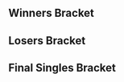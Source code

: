 {{DISPLAYTITLE:KVO x TSB 2015: ''Melee'' Singles Bracket}}{{SetGame|melee}}{{BracketMatchSMWDisambig |oldtags=Kira |newtags=Kira (Japanese player)}}
{{tabs static
|name1=Overview
|link1=KSB/2015/Melee
|name2=Singles Bracket
|link2=KSB/2015/Melee/Singles Bracket
|This=2
}}
==Winners Bracket==
{{64DEWBracketA
|tourneylink=KSB/2015/Melee
|tourneyname=KVO x TSB 2015
|r1m1p1=aMSa |r1m1p1flag=jp |r1m1p1score={{win}} |r1m1win=1
|r1m1p2=Bye |r1m1p2flag= |r1m1p2score=
|r1m2p1=Urukabi |r1m2p1flag=jp |r1m2p1score=0 |r1m2win=2
|r1m2p2=Apple |r1m2p2flag= |r1m2p2score=2
|r1m3p1=Abadango |r1m3p1flag=jp |r1m3p1score={{win}} |r1m3win=1
|r1m3p2=Bye |r1m3p2flag= |r1m3p2score=
|r1m4p1=MOSH |r1m4p1flag=jp |r1m4p1score={{win}} |r1m4win=1
|r1m4p2=Bye |r1m4p2flag= |r1m4p2score=
|r1m5p1=So-ten |r1m5p1flag=jp |r1m5p1score={{win}} |r1m5win=1
|r1m5p2=Bye |r1m5p2flag= |r1m5p2score=
|r1m6p1=Widde |r1m6p1flag= |r1m6p1score=2 |r1m6win=1
|r1m6p2=Kira |r1m6p2flag=jp |r1m6p2score=0
|r1m7p1=Kentarosu |r1m7p1flag=jp |r1m7p1score={{win}} |r1m7win=1
|r1m7p2=Bye |r1m7p2flag= |r1m7p2score=
|r1m8p1=Omakase |r1m8p1flag=jp |r1m8p1score={{win}} |r1m8win=1
|r1m8p2=Bye |r1m8p2flag= |r1m8p2score=

|r1m9p1=Rudolph |r1m9p1flag=jp |r1m9p1score={{win}} |r1m9win=1
|r1m9p2=Bye |r1m9p2flag= |r1m9p2score=
|r1m10p1=Yutaro |r1m10p1flag=jp |r1m10p1score=0 |r1m10win=2
|r1m10p2=Puri |r1m10p2flag=jp |r1m10p2score=2
|r1m11p1=Kuni |r1m11p1flag=jp |r1m11p1score={{win}} |r1m11win=1
|r1m11p2=Bye |r1m11p2flag= |r1m11p2score=
|r1m12p1=Mahha |r1m12p1flag=jp |r1m12p1score={{win}} |r1m12win=1
|r1m12p2=Bye |r1m12p2flag= |r1m12p2score=
|r1m13p1=K.F |r1m13p1flag=jp |r1m13p1score={{win}} |r1m13win=1
|r1m13p2=Bye |r1m13p2flag= |r1m13p2score=
|r1m14p1=Makorin |r1m14p1flag=jp |r1m14p1score=2 |r1m14win=1
|r1m14p2=Cross |r1m14p2flag= |r1m14p2score=0
|r1m15p1=Kei |r1m15p1flag=jp |r1m15p1score={{win}} |r1m15win=1
|r1m15p2=Bye |r1m15p2flag= |r1m15p2score=
|r1m16p1=s-royal |r1m16p1flag=jp |r1m16p1score={{win}} |r1m16win=1
|r1m16p2=Bye |r1m16p2flag= |r1m16p2score=

|r1m17p1=Sanne |r1m17p1flag=jp |r1m17p1score={{win}} |r1m17win=1
|r1m17p2=Bye |r1m17p2flag= |r1m17p2score=
|r1m18p1=nonta |r1m18p1flag=jp |r1m18p1score=0 |r1m18win=2
|r1m18p2=SamurAI |r1m18p2flag=jp |r1m18p2score=2
|r1m19p1=Purata |r1m19p1flag=jp |r1m19p1score={{win}} |r1m19win=1
|r1m19p2=Bye |r1m19p2flag= |r1m19p2score=
|r1m20p1=Kokutou |r1m20p1flag=jp |r1m20p1score={{win}} |r1m20win=1
|r1m20p2=Bye |r1m20p2flag= |r1m20p2score=
|r1m21p1=Nanashi |r1m21p1flag=jp |r1m21p1score={{win}} |r1m21win=1
|r1m21p2=Bye |r1m21p2flag= |r1m21p2score=
|r1m22p1=Komadori |r1m22p1flag=jp |r1m22p1score=2 |r1m22win=1
|r1m22p2=Kerahime |r1m22p2flag= |r1m22p2score=0
|r1m23p1=ch |r1m23p1flag= |r1m23p1score={{win}} |r1m23win=1
|r1m23p2=Bye |r1m23p2flag= |r1m23p2score=
|r1m24p1=Makai |r1m24p1flag=jp |r1m24p1score={{win}} |r1m24win=1
|r1m24p2=Bye |r1m24p2flag= |r1m24p2score=

|r1m25p1=Kounotori |r1m25p1flag=jp |r1m25p1score={{win}} |r1m25win=1
|r1m25p2=Bye |r1m25p2flag= |r1m25p2score=
|r1m26p1=Hitori |r1m26p1flag=jp |r1m26p1score=0 |r1m26win=2
|r1m26p2=Tezcatlipoca |r1m26p2flag=jp |r1m26p2score=2
|r1m27p1=Chinpan |r1m27p1flag=jp |r1m27p1score={{win}} |r1m27win=1
|r1m27p2=Bye |r1m27p2flag= |r1m27p2score=
|r1m28p1=Zoma |r1m28p1flag=jp |r1m28p1score={{win}} |r1m28win=1
|r1m28p2=Bye |r1m28p2flag= |r1m28p2score=
|r1m29p1=tohyo |r1m29p1flag=jp |r1m29p1score={{win}} |r1m29win=1
|r1m29p2=Bye |r1m29p2flag= |r1m29p2score=
|r1m30p1=Chata |r1m30p1flag=jp |r1m30p1score=0 |r1m30win=2
|r1m30p2=Minami |r1m30p2flag=jp |r1m30p2score=2
|r1m31p1=Sauzaa |r1m31p1flag=jp |r1m31p1score={{win}} |r1m31win=1
|r1m31p2=Bye |r1m31p2flag= |r1m31p2score=
|r1m32p1=Yoppo~ |r1m32p1flag=jp |r1m32p1score={{win}} |r1m32win=1
|r1m32p2=Bye |r1m32p2flag= |r1m32p2score=

|r2m1p1=aMSa |r2m1p1flag=jp |r2m1p1score=2 |r2m1win=1
|r2m1p2=Apple |r2m1p2flag= |r2m1p2score=0
|r2m2p1=Abadango |r2m2p1flag=jp |r2m2p1score=0 |r2m2win=2
|r2m2p2=MOSH |r2m2p2flag=jp |r2m2p2score=2
|r2m3p1=So-ten |r2m3p1flag=jp |r2m3p1score=2 |r2m3win=1
|r2m3p2=Widde |r2m3p2flag= |r2m3p2score=0
|r2m4p1=Kentarosu |r2m4p1flag=jp |r2m4p1score=1 |r2m4win=2
|r2m4p2=Omakase |r2m4p2flag=jp |r2m4p2score=2
|r2m5p1=Rudolph |r2m5p1flag=jp |r2m5p1score=2 |r2m5win=1
|r2m5p2=Puri |r2m5p2flag=jp |r2m5p2score=0
|r2m6p1=Kuni |r2m6p1flag=jp |r2m6p1score=1 |r2m6win=2
|r2m6p2=Mahha |r2m6p2flag=jp |r2m6p2score=2
|r2m7p1=K.F |r2m7p1flag=jp |r2m7p1score=2 |r2m7win=1
|r2m7p2=Makorin |r2m7p2flag=jp |r2m7p2score=0
|r2m8p1=Kei |r2m8p1flag=jp |r2m8p1score=1 |r2m8win=2
|r2m8p2=s-royal |r2m8p2flag=jp |r2m8p2score=2
|r2m9p1=Sanne |r2m9p1flag=jp |r2m9p1score=2 |r2m9win=1
|r2m9p2=SamurAI |r2m9p2flag=jp |r2m9p2score=0
|r2m10p1=Purata |r2m10p1flag=jp |r2m10p1score=2 |r2m10win=1
|r2m10p2=Kokutou |r2m10p2flag=jp |r2m10p2score=0
|r2m11p1=Nanashi |r2m11p1flag=jp |r2m11p1score=2 |r2m11win=1
|r2m11p2=Komadori |r2m11p2flag=jp |r2m11p2score=0
|r2m12p1=ch |r2m12p1flag= |r2m12p1score=0 |r2m12win=2
|r2m12p2=Makai |r2m12p2flag=jp |r2m12p2score=2
|r2m13p1=Kounotori |r2m13p1flag=jp |r2m13p1score=2 |r2m13win=1
|r2m13p2=Tezcatlipoca |r2m13p2flag=jp |r2m13p2score=0
|r2m14p1=Chinpan |r2m14p1flag=jp |r2m14p1score=0 |r2m14win=2
|r2m14p2=Zoma |r2m14p2flag=jp |r2m14p2score=2
|r2m15p1=tohyo |r2m15p1flag=jp |r2m15p1score=2 |r2m15win=1
|r2m15p2=Minami |r2m15p2flag=jp |r2m15p2score=0
|r2m16p1=Sauzaa |r2m16p1flag=jp |r2m16p1score=0 |r2m16win=2
|r2m16p2=Yoppo~ |r2m16p2flag=jp |r2m16p2score=2

|r3m1p1=aMSa |r3m1p1flag=jp |r3m1p1score=2 |r3m1win=1
|r3m1p2=MOSH |r3m1p2flag=jp |r3m1p2score=0
|r3m2p1=So-ten |r3m2p1flag=jp |r3m2p1score=2 |r3m2win=1
|r3m2p2=Omakase |r3m2p2flag=jp |r3m2p2score=0
|r3m3p1=Rudolph |r3m3p1flag=jp |r3m3p1score=2 |r3m3win=1
|r3m3p2=Mahha |r3m3p2flag=jp |r3m3p2score=1
|r3m4p1=K.F |r3m4p1flag=jp |r3m4p1score=2 |r3m4win=1
|r3m4p2=s-royal |r3m4p2flag=jp |r3m4p2score=0
|r3m5p1=Sanne |r3m5p1flag=jp |r3m5p1score=2 |r3m5win=1
|r3m5p2=Purata |r3m5p2flag=jp |r3m5p2score=0
|r3m6p1=Nanashi |r3m6p1flag=jp |r3m6p1score=2 |r3m6win=1
|r3m6p2=Makai |r3m6p2flag=jp |r3m6p2score=0
|r3m7p1=Kounotori |r3m7p1flag=jp |r3m7p1score=2 |r3m7win=1
|r3m7p2=Zoma |r3m7p2flag=jp |r3m7p2score=0
|r3m8p1=tohyo |r3m8p1flag=jp |r3m8p1score=2 |r3m8win=1
|r3m8p2=Yoppo~ |r3m8p2flag=jp |r3m8p2score=0

|r4m1p1=aMSa |r4m1p1flag=jp |r4m1p1score=2 |r4m1win=1
|r4m1p2=So-ten |r4m1p2flag=jp |r4m1p2score=0
|r4m2p1=Rudolph |r4m2p1flag=jp |r4m2p1score=2 |r4m2win=1
|r4m2p2=K.F |r4m2p2flag=jp |r4m2p2score=1
|r4m3p1=Sanne |r4m3p1flag=jp |r4m3p1score=0 |r4m3win=2
|r4m3p2=Nanashi |r4m3p2flag=jp |r4m3p2score=2
|r4m4p1=Kounotori |r4m4p1flag=jp |r4m4p1score=2 |r4m4win=1
|r4m4p2=tohyo |r4m4p2flag=jp |r4m4p2score=1

|r5m1p1=aMSa |r5m1p1flag=jp |r5m1p1score=2 |r5m1win=1
|r5m1p2=Rudolph |r5m1p2flag=jp |r5m1p2score=0
|r5m1p1char1=yoshi |r5m1p2char1=fox |r5m1p1stock1=2 |r5m1p2stock1=0 |r5m1win1=1 |r5m1stage1=Battlefield
|r5m1p1char2=yoshi |r5m1p2char2=fox |r5m1p1stock2=2 |r5m1p2stock2=0 |r5m1win2=1 |r5m1stage2=Pokémon Stadium
|r5m1date=
|r5m1details={{BracketMatchDetails|reddit=|comment=|vod=https://youtu.be/XgC3X1FZW0E}}

|r5m2p1=Nanashi |r5m2p1flag=jp |r5m2p1score=1 |r5m2win=2
|r5m2p2=Kounotori |r5m2p2flag=jp |r5m2p2score=2
|r5m2p1char1=samus |r5m2p2char1=falco |r5m2p1stock1=2 |r5m2p2stock1=0 |r5m2win1=1 |r5m2stage1=Battlefield
|r5m2p1char2=samus |r5m2p2char2=fox |r5m2p1stock2=0 |r5m2p2stock2=3 |r5m2win2=2 |r5m2stage2=Pokémon Stadium
|r5m2p1char3=samus |r5m2p2char3=fox |r5m2p1stock3=0 |r5m2p2stock3=1 |r5m2win3=2 |r5m2stage3=Dream Land
|r5m2date=
|r5m2details={{BracketMatchDetails|reddit=|comment=|vod=https://youtu.be/hHU7n3JbVAU}}
}}
==Losers Bracket==
{{48DELBracketSmwA
|tourneylink=KSB/2015/Melee
|tourneyname=KVO x TSB 2015
|l1placement=33-48
|l2placement=25-32
|l3placement=17-24
|l4placement=13-16
|l5placement=9-12
|l6placement=7-8
|l7placement=5-6

|l1m1p1=Minami |l1m1p1flag=jp |l1m1p1score={{win}} |l1m1win=1
|l1m1p2=Bye |l1m1p2flag= |l1m1p2score=
|l1m2p1=Sauzaa |l1m2p1flag=jp |l1m2p1score=2 |l1m2win=1
|l1m2p2=Urukabi |l1m2p2flag=jp |l1m2p2score=0
|l1m3p1=Tezcatlipoca |l1m3p1flag=jp |l1m3p1score={{win}} |l1m3win=1
|l1m3p2=Bye |l1m3p2flag= |l1m3p2score=
|l1m4p1=Chinpan |l1m4p1flag=jp |l1m4p1score=0 |l1m4win=2
|l1m4p2=Kira |l1m4p2flag=jp |l1m4p2score=2
|l1m5p1=Komadori |l1m5p1flag=jp |l1m5p1score={{win}} |l1m5win=1
|l1m5p2=Bye |l1m5p2flag= |l1m5p2score=
|l1m6p1=ch |l1m6p1flag= |l1m6p1score=0 |l1m6win=2
|l1m6p2=Yutaro |l1m6p2flag=jp |l1m6p2score=2
|l1m7p1=SamurAI |l1m7p1flag=jp |l1m7p1score={{win}} |l1m7win=1
|l1m7p2=Bye |l1m7p2flag= |l1m7p2score=
|l1m8p1=Kokutou |l1m8p1flag=jp |l1m8p1score=0 |l1m8win=2
|l1m8p2=Cross |l1m8p2flag= |l1m8p2score=2
|l1m9p1=Makorin |l1m9p1flag=jp |l1m9p1score={{win}} |l1m9win=1
|l1m9p2=Bye |l1m9p2flag= |l1m9p2score=
|l1m10p1=Kei |l1m10p1flag=jp |l1m10p1score=2 |l1m10win=1
|l1m10p2=nonta |l1m10p2flag=jp |l1m10p2score=0
|l1m11p1=Puri |l1m11p1flag=jp |l1m11p1score={{win}} |l1m11win=1
|l1m11p2=Bye |l1m11p2flag= |l1m11p2score=
|l1m12p1=Kuni |l1m12p1flag=jp |l1m12p1score=2 |l1m12win=1
|l1m12p2=Kerahime |l1m12p2flag= |l1m12p2score=0
|l1m13p1=Widde |l1m13p1flag= |l1m13p1score={{win}} |l1m13win=1
|l1m13p2=Bye |l1m13p2flag= |l1m13p2score=
|l1m14p1=Kentarosu |l1m14p1flag=jp |l1m14p1score=2 |l1m14win=1
|l1m14p2=Hitori |l1m14p2flag=jp |l1m14p2score=0
|l1m15p1=Apple |l1m15p1flag= |l1m15p1score={{win}} |l1m15win=1
|l1m15p2=Bye |l1m15p2flag= |l1m15p2score=
|l1m16p1=Abadango |l1m16p1flag=jp |l1m16p1score=2 |l1m16win=1
|l1m16p2=Chata |l1m16p2flag=jp |l1m16p2score=0

|l2m1p1=Minami |l2m1p1flag=jp |l2m1p1score=2 |l2m1win=1
|l2m1p2=Sauzaa |l2m1p2flag=jp |l2m1p2score=0
|l2m2p1=Tezcatlipoca |l2m2p1flag=jp |l2m2p1score=2 |l2m2win=1
|l2m2p2=Kira |l2m2p2flag=jp |l2m2p2score=1
|l2m3p1=Komadori |l2m3p1flag=jp |l2m3p1score=1 |l2m3win=2
|l2m3p2=Yutaro |l2m3p2flag=jp |l2m3p2score=2
|l2m4p1=SamurAI |l2m4p1flag=jp |l2m4p1score=2 |l2m4win=1
|l2m4p2=Cross |l2m4p2flag= |l2m4p2score=0
|l2m5p1=Makorin |l2m5p1flag=jp |l2m5p1score=0 |l2m5win=2
|l2m5p2=Kei |l2m5p2flag=jp |l2m5p2score=2
|l2m6p1=Puri |l2m6p1flag=jp |l2m6p1score=2 |l2m6win=1
|l2m6p2=Kuni |l2m6p2flag=jp |l2m6p2score=1
|l2m7p1=Widde |l2m7p1flag= |l2m7p1score=1 |l2m7win=2
|l2m7p2=Kentarosu |l2m7p2flag=jp |l2m7p2score=2
|l2m8p1=Apple |l2m8p1flag= |l2m8p1score=1 |l2m8win=2
|l2m8p2=Abadango |l2m8p2flag=jp |l2m8p2score=2
 
|l3m1p1=s-royal |l3m1p1flag=jp |l3m1p1score=2 |l3m1win=1
|l3m1p2=Minami |l3m1p2flag=jp |l3m1p2score=0
|l3m2p1=Mahha |l3m2p1flag=jp |l3m2p1score=2 |l3m2win=1
|l3m2p2=Tezcatlipoca |l3m2p2flag=jp |l3m2p2score=1
|l3m3p1=Omakase |l3m3p1flag=jp |l3m3p1score=1 |l3m3win=2
|l3m3p2=Yutaro |l3m3p2flag=jp |l3m3p2score=2
|l3m4p1=MOSH |l3m4p1flag=jp |l3m4p1score=2 |l3m4win=1
|l3m4p2=SamurAI |l3m4p2flag=jp |l3m4p2score=0
|l3m5p1=Yoppo~ |l3m5p1flag=jp |l3m5p1score=0 |l3m5win=2
|l3m5p2=Kei |l3m5p2flag=jp |l3m5p2score=2
|l3m6p1=Zoma |l3m6p1flag=jp |l3m6p1score=2 |l3m6win=1
|l3m6p2=Puri |l3m6p2flag=jp |l3m6p2score=1
|l3m7p1=Makai |l3m7p1flag=jp |l3m7p1score=2 |l3m7win=1
|l3m7p2=Kentarosu |l3m7p2flag=jp |l3m7p2score=0
|l3m8p1=Purata |l3m8p1flag=jp |l3m8p1score=1 |l3m8win=2
|l3m8p2=Abadango |l3m8p2flag=jp |l3m8p2score=2

|l4m1p1=s-royal |l4m1p1flag=jp |l4m1p1score=0 |l4m1win=2
|l4m1p2=Mahha |l4m1p2flag=jp |l4m1p2score=2
|l4m2p1=Yutaro |l4m2p1flag=jp |l4m2p1score=0 |l4m2win=2
|l4m2p2=MOSH |l4m2p2flag=jp |l4m2p2score=2
|l4m3p1=Kei |l4m3p1flag=jp |l4m3p1score=2 |l4m3win=1
|l4m3p2=Zoma |l4m3p2flag=jp |l4m3p2score=0
|l4m4p1=Makai |l4m4p1flag=jp |l4m4p1score=2 |l4m4win=1
|l4m4p2=Abadango |l4m4p2flag=jp |l4m4p2score=0

|l5m1p1=Sanne |l5m1p1flag=jp |l5m1p1score=2 |l5m1win=1
|l5m1p2=Mahha |l5m1p2flag=jp |l5m1p2score=0
|l5m2p1=tohyo |l5m2p1flag=jp |l5m2p1score=2 |l5m2win=1
|l5m2p2=MOSH |l5m2p2flag=jp |l5m2p2score=0
|l5m3p1=So-ten |l5m3p1flag=jp |l5m3p1score=2 |l5m3win=1
|l5m3p2=Kei |l5m3p2flag=jp |l5m3p2score=1
|l5m4p1=K.F |l5m4p1flag=jp |l5m4p1score=2 |l5m4win=1
|l5m4p2=Makai |l5m4p2flag=jp |l5m4p2score=0

|l6m1p1=Sanne |l6m1p1flag=jp |l6m1p1score=0 |l6m1win=2
|l6m1p2=tohyo |l6m1p2flag=jp |l6m1p2score=2
|l6m2p1=So-ten |l6m2p1flag=jp |l6m2p1score=2 |l6m2win=1
|l6m2p2=K.F |l6m2p2flag=jp |l6m2p2score=1

|l7m1p1=Rudolph |l7m1p1flag=jp |l7m1p1score=2 |l7m1win=1
|l7m1p2=tohyo |l7m1p2flag=jp |l7m1p2score=1
|l7m1p1char1=falco |l7m1p2char1=sheik |l7m1p1stock1=0 |l7m1p2stock1=2 |l7m1win1=2 |l7m1stage1=Fountain of Dreams
|l7m1p1char2=sheik |l7m1p2char2=marth |l7m1p1stock2=1 |l7m1p2stock2=0 |l7m1win2=1 |l7m1stage2=Final Destination
|l7m1p1char3=marth |l7m1p2char3=sheik |l7m1p1stock3=2 |l7m1p2stock3=0 |l7m1win3=1 |l7m1stage3=Final Destination
|l7m1date=
|l7m1details={{BracketMatchDetails|reddit=|comment=|vod=https://youtu.be/k1NrPbCVSbc}}

|l7m2p1=Nanashi |l7m2p1flag=jp |l7m2p1score=2 |l7m2win=1
|l7m2p2=So-ten |l7m2p2flag=jp |l7m2p2score=1
}}
<onlyinclude>
==Final Singles Bracket==
{{DEFinalSmwBracket
|tourneylink=KSB/2015/Melee
|tourneyname=KVO x TSB 2015
|l1placement=4
|r2placement=3
|r3loserplacement=2
|r3winnerplacement=1
|export_score=true
|column-width-finals=190

<!-- FROM WINNERS -->
|r1m1p1=aMSa |r1m1p1flag=jp |r1m1p1score=2
|r1m1p2=Kounotori |r1m1p2flag=jp |r1m1p2score=1
|r1m1win=1
|r1m1p1char1=yoshi |r1m1p2char1=fox |r1m1p1stock1=0 |r1m1p2stock1=3 |r1m1win1=2 |r1m1stage1=Battlefield
|r1m1p1char2=yoshi |r1m1p2char2=fox |r1m1p1stock2=1 |r1m1p2stock2=0 |r1m1win2=1 |r1m1stage2=Battlefield
|r1m1p1char3=yoshi |r1m1p2char3=fox |r1m1p1stock3=1 |r1m1p2stock3=0 |r1m1win3=1 |r1m1stage3=Final Destination
|r1m1date=
|r1m1details={{BracketMatchDetails|reddit=|comment=|vod=https://youtu.be/1oZe5ycu_i0}}

<!-- FROM LOSERS -->
|l1m1p1=Rudolph |l1m1p1flag=jp |l1m1p1score=2
|l1m1p2=Nanashi |l1m1p2flag=jp |l1m1p2score=0
|l1m1win=1
|l1m1p1char1=sheik |l1m1p2char1=samus |l1m1p1stock1=2 |l1m1p2stock1=0 |l1m1win1=1 |l1m1stage1=Battlefield
|l1m1p1char2=sheik |l1m1p2char2=fox |l1m1p1stock2=1 |l1m1p2stock2=0 |l1m1win2=1 |l1m1stage2=Pokémon Stadium
|l1m1date=
|l1m1details={{BracketMatchDetails|reddit=|comment=|vod=https://youtu.be/nbAibQ4WJVw}}

<!-- LOSERS FINALS -->
|r2m1p1=Kounotori |r2m1p1flag=jp |r2m1p1score=2
|r2m1p2=Rudolph |r2m1p2flag=jp |r2m1p2score=1
|r2m1win=1

<!-- GRAND FINALS -->
|r3m1p1=aMSa |r3m1p1flag=jp |r3m1p1score=1 |r3m2p1score=0
|r3m1p2=Kounotori |r3m1p2flag=jp |r3m1p2score=2 |r3m2p2score=2
|r3m1win=2
|r3m1p1char1=yoshi |r3m1p2char1=fox |r3m1p1stock1=0 |r3m1p2stock1=1 |r3m1win1=2 |r3m1stage1=Battlefield
|r3m1p1char2=yoshi |r3m1p2char2=fox |r3m1p1stock2=1 |r3m1p2stock2=0 |r3m1win2=1 |r3m1stage2=Battlefield
|r3m1p1char3=yoshi |r3m1p2char3=fox |r3m1p1stock3=0 |r3m1p2stock3=1 |r3m1win3=2 |r3m1stage3=Final Destination

|r3m2p1char1=yoshi |r3m2p2char1=fox |r3m2p1stock1=0 |r3m2p2stock1=3 |r3m2win1=2 |r3m2stage1=Battlefield
|r3m2p1char2=yoshi |r3m2p2char2=fox |r3m2p1stock2=0 |r3m2p2stock2=1 |r3m2win2=2 |r3m2stage2=Fountain of Dreams
|r3m1date=
|r3m1details={{BracketMatchDetails|reddit=|comment=|vod=https://youtu.be/pMaxPYM6zPM|vod2=https://www.youtube.com/watch?v=ikcCUexOFlM}}
}}
</onlyinclude>
